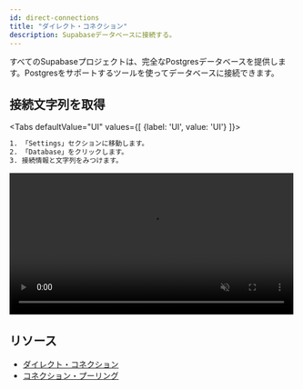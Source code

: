 ```yaml
---
id: direct-connections
title: "ダイレクト・コネクション"
description: Supabaseデータベースに接続する。
---
```



すべてのSupabaseプロジェクトは、完全なPostgresデータベースを提供します。Postgresをサポートするツールを使ってデータベースに接続できます。

## 接続文字列を取得

<Tabs
defaultValue="UI"
values={[
  {label: 'UI', value: 'UI'}
]}>
<TabItem value="UI">

```sh
1. 「Settings」セクションに移動します。
2. 「Database」をクリックします。
3. 接続情報と文字列をみつけます。
```

<video width="99%" muted playsInline controls="true">
  <source src="/docs/videos/postgres-connection.mp4" type="video/mp4" muted playsInline />
</video>

</TabItem>
</Tabs>

## リソース

- [ダイレクト・コネクション](/docs/guides/database/connecting/direct-connections)
- [コネクション・プーリング](/docs/guides/database/connecting/connection-pooling)



